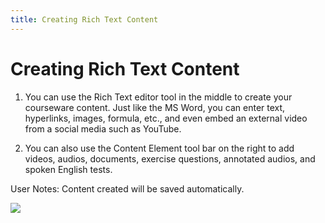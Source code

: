 ```yaml
--- 
title: Creating Rich Text Content
--- 
```



# Creating Rich Text Content

1. You can use the Rich Text editor tool in the middle to create your courseware content. Just like the MS Word, you can enter text, hyperlinks, images, formula, etc., and even embed an external video from a social media such as YouTube. 

2. You can also use the Content Element tool bar on the right to add videos, audios, documents, exercise questions, annotated audios, and spoken English tests.


<Callout type="info" emoji="💡">
  User Notes: Content created will be saved automatically. 
</Callout>

![](/img/ulearning/teacher/prepare14.png)




